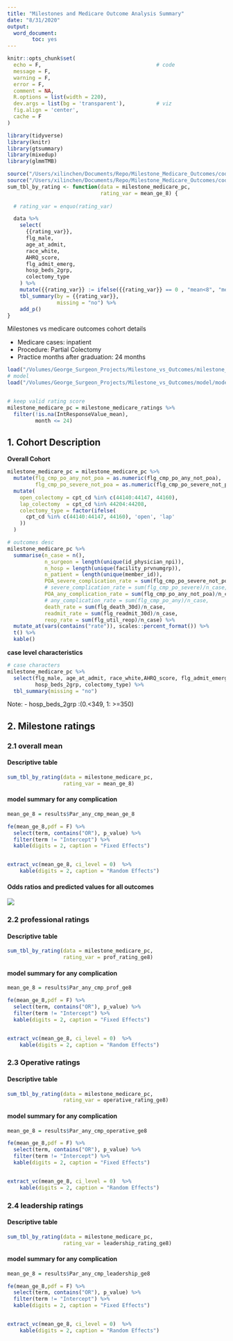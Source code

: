 ```yaml
---
title: "Milestones and Medicare Outcome Analysis Summary"
date: "8/31/2020"
output: 
  word_document:
        toc: yes
---
```


```r
knitr::opts_chunk$set(
  echo = F,                                     # code
  message = F,
  warning = F,
  error = F,
  comment = NA,
  R.options = list(width = 220),
  dev.args = list(bg = 'transparent'),          # viz
  fig.align = 'center',
  cache = F
)

library(tidyverse)
library(knitr)
library(gtsummary)
library(mixedup)
library(glmmTMB)

source("/Users/xilinchen/Documents/Repo/Milestone_Medicare_Outcomes/code/functions/fe.r")
source("/Users/xilinchen/Documents/Repo/Milestone_Medicare_Outcomes/code/functions/predictor_visual_from_model.R")
sum_tbl_by_rating <- function(data = milestone_medicare_pc,
                              rating_var = mean_ge_8) {
  
  # rating_var = enquo(rating_var)

  data %>%
    select(
      {{rating_var}},
      flg_male,
      age_at_admit,
      race_white,
      AHRQ_score,
      flg_admit_emerg,
      hosp_beds_2grp,
      colectomy_type
    ) %>% 
    mutate({{rating_var}} := ifelse({{rating_var}} == 0 , "mean<8", "mean>=8")) %>% 
    tbl_summary(by = {{rating_var}},
                missing = "no") %>%
    add_p()
}

```

Milestones vs medicare outcomes cohort details

- Medicare cases: inpatient
- Procedure: Partial Colectomy
- Practice months after graduation: 24 months

```r
load("/Volumes/George_Surgeon_Projects/Milestone_vs_Outcomes/milestone_medicare_ratings.rdata")
# model
load("/Volumes/George_Surgeon_Projects/Milestone_vs_Outcomes/model/models_month24_pc.rdata")


# keep valid rating score
milestone_medicare_pc = milestone_medicare_ratings %>% 
  filter(!is.na(IntResponseValue_mean),
         month <= 24)
```

## 1. Cohort Description

**Overall Cohort**
```r
milestone_medicare_pc = milestone_medicare_pc %>% 
  mutate(flg_cmp_po_any_not_poa = as.numeric(flg_cmp_po_any_not_poa),
         flg_cmp_po_severe_not_poa = as.numeric(flg_cmp_po_severe_not_poa)) %>% 
  mutate(
    open_colectomy = cpt_cd %in% c(44140:44147, 44160),
    lap_colectomy  = cpt_cd %in% 44204:44208,
    colectomy_type = factor(ifelse(
      cpt_cd %in% c(44140:44147, 44160), 'open', 'lap'
    ))
  ) 

# outcomes desc
milestone_medicare_pc %>% 
  summarise(n_case = n(),
            n_surgeon = length(unique(id_physician_npi)),
            n_hosp = length(unique(facility_prvnumgrp)),
            n_patient = length(unique(member_id)),
            POA_severe_complication_rate = sum(flg_cmp_po_severe_not_poa)/n_case,
            # severe_complication_rate = sum(flg_cmp_po_severe)/n_case,
            POA_any_complication_rate = sum(flg_cmp_po_any_not_poa)/n_case,
            # any_complication_rate = sum(flg_cmp_po_any)/n_case,
            death_rate = sum(flg_death_30d)/n_case,
            readmit_rate = sum(flg_readmit_30d)/n_case,
            reop_rate = sum(flg_util_reop)/n_case) %>% 
  mutate_at(vars(contains("rate")), scales::percent_format()) %>% 
  t() %>% 
  kable()


```

**case level characteristics**

```r
# case characters
milestone_medicare_pc %>% 
  select(flg_male, age_at_admit, race_white,AHRQ_score, flg_admit_emerg,
         hosp_beds_2grp, colectomy_type) %>% 
  tbl_summary(missing = "no")
```

Note: 
- hosp_beds_2grp :(0.<349, 1: >=350)

## 2. Milestone ratings

### 2.1 overall mean

#### Descriptive table

```r
sum_tbl_by_rating(data = milestone_medicare_pc,
                  rating_var = mean_ge_8) 
```


#### model summary for any complication

```r
mean_ge_8 = results$Par_any_cmp_mean_ge_8

fe(mean_ge_8,pdf = F) %>% 
  select(term, contains("OR"), p_value) %>% 
  filter(term != "Intercept") %>% 
  kable(digits = 2, caption = "Fixed Effects")


extract_vc(mean_ge_8, ci_level = 0)  %>% 
    kable(digits = 2, caption = "Random Effects")
```

#### Odds ratios and predicted values for all outcomes

![](~/Documents/Repo/Milestone_Medicare_Outcomes/images/comb_overall_mean.png) 



### 2.2 professional ratings 

#### Descriptive table

```r
sum_tbl_by_rating(data = milestone_medicare_pc,
                  rating_var = prof_rating_ge8)
```

#### model summary for any complication

```r
mean_ge_8 = results$Par_any_cmp_prof_ge8

fe(mean_ge_8,pdf = F) %>% 
  select(term, contains("OR"), p_value) %>% 
  filter(term != "Intercept") %>% 
  kable(digits = 2, caption = "Fixed Effects")


extract_vc(mean_ge_8, ci_level = 0)  %>% 
    kable(digits = 2, caption = "Random Effects")
```

### 2.3 Operative ratings

#### Descriptive table

```r
sum_tbl_by_rating(data = milestone_medicare_pc,
                  rating_var = operative_rating_ge8)
```

#### model summary for any complication

```r
mean_ge_8 = results$Par_any_cmp_operative_ge8

fe(mean_ge_8,pdf = F) %>% 
  select(term, contains("OR"), p_value) %>% 
  filter(term != "Intercept") %>% 
  kable(digits = 2, caption = "Fixed Effects")


extract_vc(mean_ge_8, ci_level = 0)  %>% 
    kable(digits = 2, caption = "Random Effects")
```

### 2.4 leadership ratings

#### Descriptive table

```r
sum_tbl_by_rating(data = milestone_medicare_pc,
                  rating_var = leadership_rating_ge8)
```

#### model summary for any complication

```r
mean_ge_8 = results$Par_any_cmp_leadership_ge8

fe(mean_ge_8,pdf = F) %>% 
  select(term, contains("OR"), p_value) %>% 
  filter(term != "Intercept") %>% 
  kable(digits = 2, caption = "Fixed Effects")


extract_vc(mean_ge_8, ci_level = 0)  %>% 
    kable(digits = 2, caption = "Random Effects")
```

